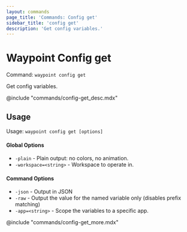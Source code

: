 ```yaml
---
layout: commands
page_title: 'Commands: Config get'
sidebar_title: 'config get'
description: 'Get config variables.'
---
```


# Waypoint Config get

Command: `waypoint config get`

Get config variables.

@include "commands/config-get_desc.mdx"

## Usage

Usage: `waypoint config get [options]`

#### Global Options

- `-plain` - Plain output: no colors, no animation.
- `-workspace=<string>` - Workspace to operate in.

#### Command Options

- `-json` - Output in JSON
- `-raw` - Output the value for the named variable only (disables prefix matching)
- `-app=<string>` - Scope the variables to a specific app.

@include "commands/config-get_more.mdx"
